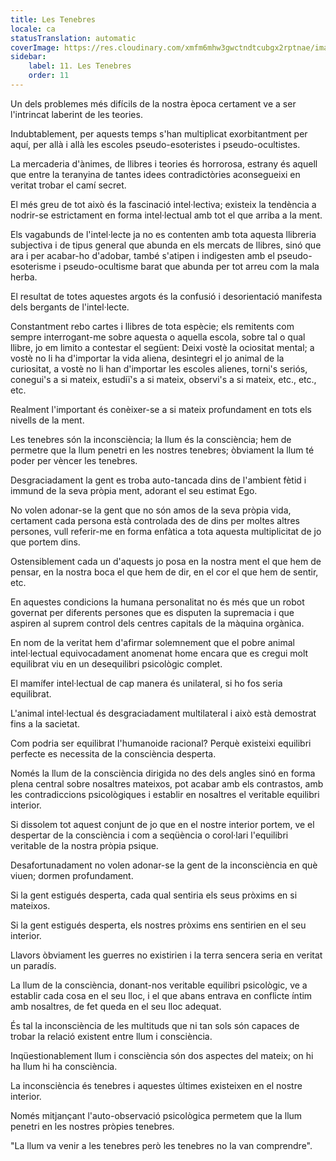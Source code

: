 ```yaml
---
title: Les Tenebres
locale: ca
statusTranslation: automatic
coverImage: https://res.cloudinary.com/xmfm6mhw3gwctndtcubgx2rptnae/image/upload/v1741354419/small_cover_la_gran_rebelion_28716e29d2.webp
sidebar:
    label: 11. Les Tenebres
    order: 11
---
```

Un dels problemes més difícils de la nostra època certament ve a ser l'intrincat laberint de les teories.

Indubtablement, per aquests temps s'han multiplicat exorbitantment per aquí, per allà i allà les escoles pseudo-esoteristes i pseudo-ocultistes.

La mercaderia d'ànimes, de llibres i teories és horrorosa, estrany és aquell que entre la teranyina de tantes idees contradictòries aconsegueixi en veritat trobar el camí secret.

El més greu de tot això és la fascinació intel·lectiva; existeix la tendència a nodrir-se estrictament en forma intel·lectual amb tot el que arriba a la ment.

Els vagabunds de l'intel·lecte ja no es contenten amb tota aquesta llibreria subjectiva i de tipus general que abunda en els mercats de llibres, sinó que ara i per acabar-ho d'adobar, també s'atipen i indigesten amb el pseudo-esoterisme i pseudo-ocultisme barat que abunda per tot arreu com la mala herba.

El resultat de totes aquestes argots és la confusió i desorientació manifesta dels bergants de l'intel·lecte.

Constantment rebo cartes i llibres de tota espècie; els remitents com sempre interrogant-me sobre aquesta o aquella escola, sobre tal o qual llibre, jo em limito a contestar el següent: Deixi vostè la ociositat mental; a vostè no li ha d'importar la vida aliena, desintegri el jo animal de la curiositat, a vostè no li han d'importar les escoles alienes, torni's seriós, conegui's a si mateix, estudiï's a si mateix, observi's a si mateix, etc., etc., etc.

Realment l'important és conèixer-se a si mateix profundament en tots els nivells de la ment.

Les tenebres són la inconsciència; la llum és la consciència; hem de permetre que la llum penetri en les nostres tenebres; òbviament la llum té poder per vèncer les tenebres.

Desgraciadament la gent es troba auto-tancada dins de l'ambient fètid i immund de la seva pròpia ment, adorant el seu estimat Ego.

No volen adonar-se la gent que no són amos de la seva pròpia vida, certament cada persona està controlada des de dins per moltes altres persones, vull referir-me en forma enfàtica a tota aquesta multiplicitat de jo que portem dins.

Ostensiblement cada un d'aquests jo posa en la nostra ment el que hem de pensar, en la nostra boca el que hem de dir, en el cor el que hem de sentir, etc.

En aquestes condicions la humana personalitat no és més que un robot governat per diferents persones que es disputen la supremacia i que aspiren al suprem control dels centres capitals de la màquina orgànica.

En nom de la veritat hem d'afirmar solemnement que el pobre animal intel·lectual equivocadament anomenat home encara que es cregui molt equilibrat viu en un desequilibri psicològic complet.

El mamífer intel·lectual de cap manera és unilateral, si ho fos seria equilibrat.

L'animal intel·lectual és desgraciadament multilateral i això està demostrat fins a la sacietat.

Com podria ser equilibrat l'humanoide racional? Perquè existeixi equilibri perfecte es necessita de la consciència desperta.

Només la llum de la consciència dirigida no des dels angles sinó en forma plena central sobre nosaltres mateixos, pot acabar amb els contrastos, amb les contradiccions psicològiques i establir en nosaltres el veritable equilibri interior.

Si dissolem tot aquest conjunt de jo que en el nostre interior portem, ve el despertar de la consciència i com a seqüència o corol·lari l'equilibri veritable de la nostra pròpia psique.

Desafortunadament no volen adonar-se la gent de la inconsciència en què viuen; dormen profundament.

Si la gent estigués desperta, cada qual sentiria els seus pròxims en si mateixos.

Si la gent estigués desperta, els nostres pròxims ens sentirien en el seu interior.

Llavors òbviament les guerres no existirien i la terra sencera seria en veritat un paradís.

La llum de la consciència, donant-nos veritable equilibri psicològic, ve a establir cada cosa en el seu lloc, i el que abans entrava en conflicte íntim amb nosaltres, de fet queda en el seu lloc adequat.

És tal la inconsciència de les multituds que ni tan sols són capaces de trobar la relació existent entre llum i consciència.

Inqüestionablement llum i consciència són dos aspectes del mateix; on hi ha llum hi ha consciència.

La inconsciència és tenebres i aquestes últimes existeixen en el nostre interior.

Només mitjançant l'auto-observació psicològica permetem que la llum penetri en les nostres pròpies tenebres.

"La llum va venir a les tenebres però les tenebres no la van comprendre".


